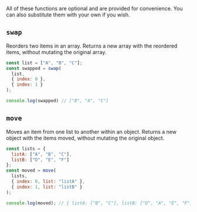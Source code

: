 
<Meta title="Utilities/Drag and drop/Functions"/>

<Title>Functions</Title>

All of these functions are optional and are provided for convenience. You can also substitute them with your own if you wish.

## `swap`

Reorders two items in an array. Returns a new array with the reordered items, without mutating the original array.

```jsx
const list = ["A", "B", "C"];
const swapped = swap(
  list,
  { index: 0 },
  { index: 1 }
);

console.log(swapped) // ["B", "A", "C"]
```

## `move`

Moves an item from one list to another within an object. Returns a new object with the items moved, without mutating the original object.

```jsx
const lists = {
  listA: ["A", "B", "C"],
  listB: ["D", "E", "F"]
};
const moved = move(
  lists,
  { index: 0, list: "listA" },
  { index: 1, list: "listB" }
);

console.log(moved); // { listA: ["B", "C"], listB: ["D", "A", "E", "F"] }
```

